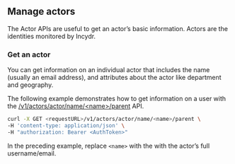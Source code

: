 ## Manage actors

The Actor APIs are useful to get an actor's basic information. Actors are the identities monitored by Incydr.

### Get an actor

You can get information on an individual actor that includes the name (usually an email address), and attributes about the actor like department and geography.

The following example demonstrates how to get information on a user with the [/v1/actors/actor/name/\<name\>/parent](/api/#tag/Actors/operation/getActorOrParentByName) API.

```bash
curl -X GET <requestURL>/v1/actors/actor/name/<name>/parent \
-H 'content-type: application/json' \
-H "authorization: Bearer <AuthToken>"
```

In the preceding example, replace `<name>` with the with the actor’s full username/email.

